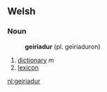 == Welsh ==

=== Noun ===
:'''geiriadur''' (pl. geiriaduron)
# [[dictionary]] ''m''
# [[lexicon]]

[[nl:geiriadur]]